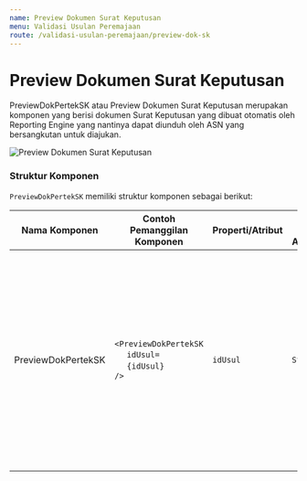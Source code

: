 ```yaml
---
name: Preview Dokumen Surat Keputusan
menu: Validasi Usulan Peremajaan
route: /validasi-usulan-peremajaan/preview-dok-sk
---
```


# Preview Dokumen Surat Keputusan

PreviewDokPertekSK atau Preview Dokumen Surat Keputusan merupakan komponen yang berisi dokumen
Surat Keputusan yang dibuat otomatis oleh Reporting Engine yang
nantinya dapat diunduh oleh ASN yang bersangkutan untuk diajukan.

![Preview Dokumen Surat Keputusan](../../src/img/PreviewDokumenPertekSK.png)

### Struktur Komponen

`PreviewDokPertekSK` memiliki struktur komponen sebagai berikut:

| Nama Komponen      | Contoh Pemanggilan <br/> Komponen                                                                                             | Properti/Atribut | Tipe Data <br/> Atribut | Penjelasan                                                                                                                                                                                              |
| ------------------ | ----------------------------------------------------------------------------------------------------------------------------- | ---------------- | ----------------------- | ------------------------------------------------------------------------------------------------------------------------------------------------------------------------------------------------------- |
| PreviewDokPertekSK | `<PreviewDokPertekSK` <br/> &nbsp;&nbsp;&nbsp;&nbsp;&nbsp;`idUsul=` <br/> &nbsp;&nbsp;&nbsp;&nbsp;&nbsp;`{idUsul}` <br/> `/>` | `idUsul`         | `String`                | Properti id usul berisi informasi <br/> id usulan yang diajukan yang akan digunakan <br/> sebagai acuan untuk mengambil <br/> data Dokumen Persetujuan Teknis <br/> berdasarkan id usulan yang diajukan |
